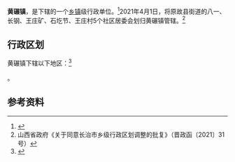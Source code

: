 {{中国乡级行政区|14/04/11/104/000}}

'''黄碾镇'''，是{{PRC admin/fullname|14/04/11/104/000|3}}下辖的一个[[乡镇|乡镇]]级行政单位。<ref>{{PRC admin/ref sgc|{{PRC admin/parent|14/04/11/104/000}}}}</ref>2021年4月1日，将原故县街道的八一、长钢、王庄矿、石圪节、王庄村5个社区居委会划归黄碾镇管辖。<ref>山西省政府《关于同意长治市乡级行政区划调整的批复》（晋政函〔2021〕31号）</ref>

== 行政区划 ==

黄碾镇下辖以下地区：<ref>{{PRC admin/ref sgc|14/04/11/104/000}}</ref>

{{PRC admin/children|14/04/11/104/000}}。

== 参考资料 ==

{{reflist}}

{{行政区划小作品}}
{{PRC admin/navcat|14/04/11/104/000}}